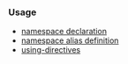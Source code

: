 {{cpp/keyword/title|{{tt|namespace}}}}
{{cpp/keyword/navbar}}

===Usage===
* [[cpp/language/namespace|namespace declaration]]
* [[cpp/language/namespace_alias|namespace alias definition]]
* [[cpp/language/namespace#Using-directives|using-directives]]

{{langlinks|de|es|fr|it|ja|pt|ru|zh}}